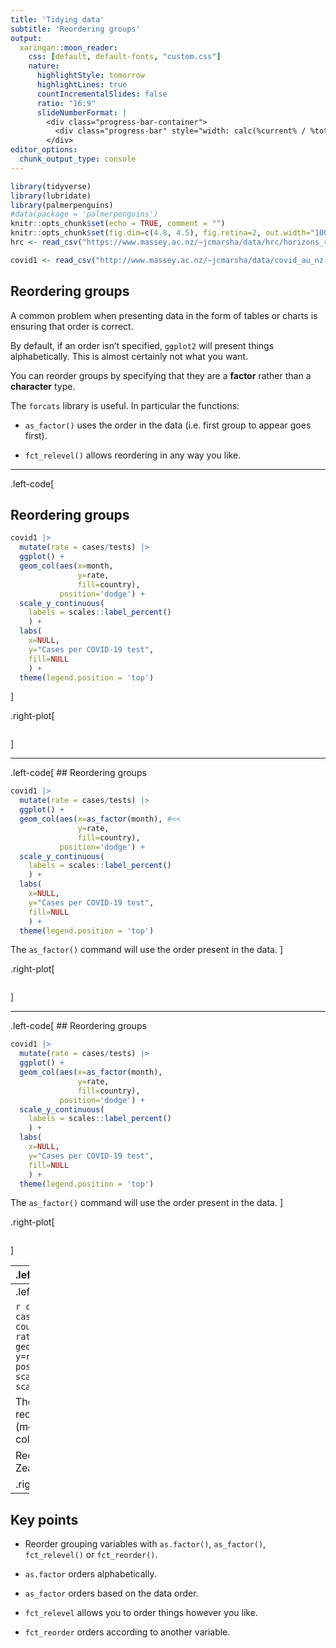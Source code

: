 ```yaml
---
title: 'Tidying data'
subtitle: 'Reordering groups'
output:
  xaringan::moon_reader:
    css: [default, default-fonts, "custom.css"]
    nature:
      highlightStyle: tomorrow
      highlightLines: true
      countIncrementalSlides: false
      ratio: "16:9"
      slideNumberFormat: |
        <div class="progress-bar-container">
          <div class="progress-bar" style="width: calc(%current% / %total% * 100%);" />
        </div>
editor_options:
  chunk_output_type: console
---
```


```r
library(tidyverse)
library(lubridate)
library(palmerpenguins)
#data(package = 'palmerpenguins')
knitr::opts_chunk$set(echo = TRUE, comment = "")
knitr::opts_chunk$set(fig.dim=c(4.8, 4.5), fig.retina=2, out.width="100%")
hrc <- read_csv("https://www.massey.ac.nz/~jcmarsha/data/hrc/horizons_river_ecoli.csv")

covid1 <- read_csv("http://www.massey.ac.nz/~jcmarsha/data/covid_au_nz.csv")
```

## Reordering groups

A common problem when presenting data in the form of tables or charts is ensuring that
order is correct.

By default, if an order isn't specified, `ggplot2` will present things alphabetically. This is almost certainly not what you want.

You can reorder groups by specifying that they are a **factor** rather than a **character** type.

The `forcats` library is useful. In particular the functions:

- `as_factor()` uses the order in the data (i.e. first group to appear goes first).

- `fct_relevel()` allows reordering in any way you like.

---

.left-code[

## Reordering groups

```r
covid1 |>
  mutate(rate = cases/tests) |>
  ggplot() +
  geom_col(aes(x=month,
               y=rate,
               fill=country),
           position='dodge') +
  scale_y_continuous(
    labels = scales::label_percent()
    ) +
  labs(
    x=NULL,
    y="Cases per COVID-19 test",
    fill=NULL
    ) +
  theme(legend.position = 'top')
```
]

.right-plot[
```r
```
]

---

.left-code[
## Reordering groups

```r
covid1 |>
  mutate(rate = cases/tests) |>
  ggplot() +
  geom_col(aes(x=as_factor(month), #<<
               y=rate,
               fill=country),
           position='dodge') +
  scale_y_continuous(
    labels = scales::label_percent()
    ) +
  labs(
    x=NULL,
    y="Cases per COVID-19 test",
    fill=NULL
    ) +
  theme(legend.position = 'top')
```

The `as_factor()` command will use the order
present in the data.
]

.right-plot[
```r
```
]

---

.left-code[
## Reordering groups

```r
covid1 |>
  mutate(rate = cases/tests) |>
  ggplot() +
  geom_col(aes(x=as_factor(month),
               y=rate,
               fill=country),
           position='dodge') +
  scale_y_continuous(
    labels = scales::label_percent()
    ) +
  labs(
    x=NULL,
    y="Cases per COVID-19 test",
    fill=NULL
    ) +
  theme(legend.position = 'top')
```

The `as_factor()` command will use the order
present in the data.
]

.right-plot[
```r
```
]

---
.left-code[
## Reordering groups

```r
covid1 |>
  mutate(rate = cases/tests) |>
  mutate( #<<
    country=fct_relevel(country, #<<
                    "New Zealand", #<<
                    "Australia") #<<
  ) |> #<<
  ggplot() +
  geom_col(aes(x=as_factor(month),
               y=rate,
               fill=country),
           position='dodge') +
  scale_y_continuous(
    labels = scales::label_percent()
    ) + ...
```

The `fct_relevel()` command lets you specify an order.
]

.right-plot[
```r
covid1 |>
  mutate(rate = cases/tests) |>
  mutate(
    country=fct_relevel(country,
                    "New Zealand",
                    "Australia")
  ) |>
  ggplot() +
  geom_col(aes(x=as_factor(month),
               y=rate,
               fill=country),
           position='dodge') +
  scale_y_continuous(
    labels = scales::label_percent()
    ) +
  labs(
    x=NULL,
    y="Cases per COVID-19 test",
    fill=NULL
    ) +
  theme(legend.position = 'top')
```
]

---
.left-code[
## Reordering groups

```r
covid1 |>
  mutate(rate = cases/tests) |>
  mutate( #<<
    country=fct_reorder(country,#<<
                        rate) #<<
  ) |> #<<
  ggplot() +
  geom_col(aes(x=as_factor(month),
               y=rate,
               fill=country),
           position='dodge') +
  scale_y_continuous(
    labels = scales::label_percent()
    ) + ...
```

The `fct_reorder()` command reorders the groups
based on the (median) values of another column.

Reordering by `rate` puts New Zealand first.
]

.right-plot[
```r
covid1 |>
  mutate(rate = cases/tests) |>
  mutate(
    country = fct_reorder(country, rate)
  ) |>
  ggplot() +
  geom_col(aes(x=as_factor(month),
               y=rate,
               fill=country),
           position='dodge') +
  scale_y_continuous(
    labels = scales::label_percent()
    ) +
  labs(
    x=NULL,
    y="Cases per COVID-19 test",
    fill=NULL
    ) +
  theme(legend.position = 'top')
```
]

---

## Key points

- Reorder grouping variables with `as.factor()`, `as_factor()`, `fct_relevel()` or `fct_reorder()`.

- `as.factor` orders alphabetically.

- `as_factor` orders based on the data order.

- `fct_relevel` allows you to order things however you like.

- `fct_reorder` orders according to another variable.
